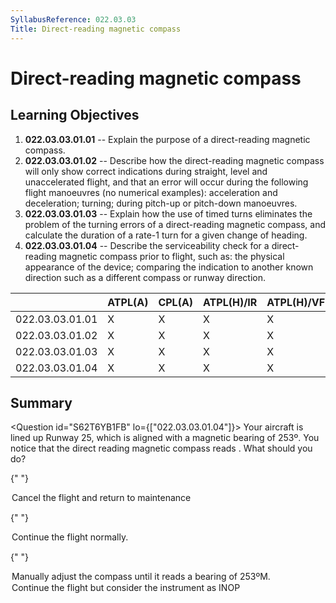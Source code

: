 ```yaml
---
SyllabusReference: 022.03.03
Title: Direct-reading magnetic compass
---
```


# Direct-reading magnetic compass

## Learning Objectives

1.  **022.03.03.01.01** -- Explain the purpose of a direct-reading magnetic
    compass.
2.  **022.03.03.01.02** -- Describe how the direct-reading magnetic compass will
    only show correct indications during straight, level and unaccelerated
    flight, and that an error will occur during the following flight manoeuvres
    (no numerical examples): acceleration and deceleration; turning; during
    pitch-up or pitch-down manoeuvres.
3.  **022.03.03.01.03** -- Explain how the use of timed turns eliminates the
    problem of the turning errors of a direct-reading magnetic compass, and
    calculate the duration of a rate-1 turn for a given change of heading.
4.  **022.03.03.01.04** -- Describe the serviceability check for a direct-reading
    magnetic compass prior to flight, such as: the physical appearance of the
    device; comparing the indication to another known direction such as a
    different compass or runway direction.

|                 | ATPL(A) | CPL(A) | ATPL(H)/IR | ATPL(H)/VFR | CPL(H) | IR  | CBIR(A) |
| --------------- | ------- | ------ | ---------- | ----------- | ------ | --- | ------- |
| 022.03.03.01.01 | X       | X      | X          | X           | X      | X   |         |
| 022.03.03.01.02 | X       | X      | X          | X           | X      | X   |         |
| 022.03.03.01.03 | X       | X      | X          | X           | X      | X   |         |
| 022.03.03.01.04 | X       | X      | X          | X           | X      | X   | X       |

## Summary

<Question id="S62T6YB1FB" lo={["022.03.03.01.04"]}>
  <Text variant="oneCorrect">
    Your aircraft is lined up Runway 25, which is aligned with a magnetic
    bearing of 253º. You notice that the direct reading magnetic compass reads
    <Subject />. What should you do?
  </Text>

{" "}

<Option
  subject={[["264ºM"]]}
  why="The maximum tolerable error for a direct reading magnetic compass is 10º"
>
  Cancel the flight and return to maintenance
</Option>

{" "}

<Option
  subject={[["262ºM"]]}
  why="The maximum tolerable error for a direct reading magnetic compass is 10º"
>
  Continue the flight normally.
</Option>

{" "}

<Option why="Magnetic compasses can not be directly adjustable.">
  Manually adjust the compass until it reads a bearing of 253ºM.
</Option>

  <Option why="If the direct reading compass is indeed INOP, you can not fly.">
    Continue the flight but consider the instrument as INOP
  </Option>
</Question>
